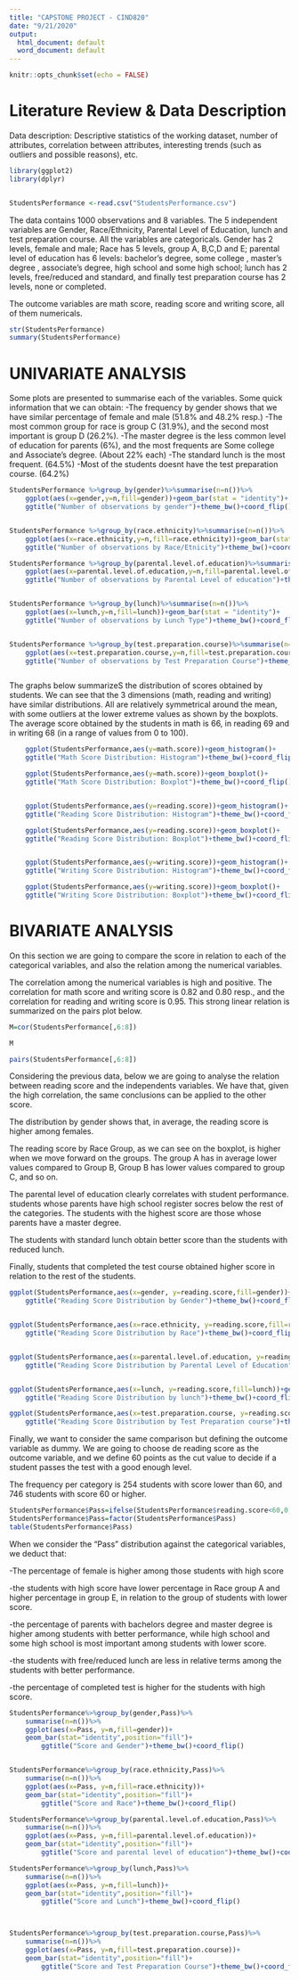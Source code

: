 ```yaml
---
title: "CAPSTONE PROJECT - CIND820"
date: "9/21/2020"
output:
  html_document: default
  word_document: default
---
```


```r
knitr::opts_chunk$set(echo = FALSE)
```

# Literature Review & Data Description

Data description: Descriptive statistics of the working dataset,
number of attributes, correlation between attributes, interesting trends
(such as outliers and possible reasons), etc.


```r
library(ggplot2)
library(dplyr)


StudentsPerformance <-read.csv("StudentsPerformance.csv")


```
The data contains 1000 observations and 8 variables. The 5 independent variables are Gender, Race/Ethnicity, Parental Level of Education, lunch and test preparation course. All the variables are categoricals.
Gender has 2 levels, female and male; Race has 5 levels, group A, B,C,D and E; parental level of education has 6 levels: bachelor's degree,  some college ,  master's degree ,   associate's degree, high school  and   some high school; lunch has 2 levels,  free/reduced and standard, and finally test preparation course has 2 levels, none or completed.

The outcome variables are math score, reading score and writing score, all of them numericals.



```r
str(StudentsPerformance)
summary(StudentsPerformance)
```
# UNIVARIATE ANALYSIS

Some plots are presented to summarise each of the variables. Some quick information that we can obtain:
-The frequency by gender shows that we have similar percentage of female and male (51.8% and 48.2% resp.)
-The most common group for race is group C (31.9%), and the second most important is group D (26.2%).
-The master degree is the less common level of education for parents (6%), and the most frequents are Some college and Associate's degree. (About 22% each)
-The standard lunch is the most frequent. (64.5%)
-Most of the students doesnt have the test preparation course.  (64.2%)


```r
StudentsPerformance %>%group_by(gender)%>%summarise(n=n())%>%
	ggplot(aes(x=gender,y=n,fill=gender))+geom_bar(stat = "identity")+
	ggtitle("Number of observations by gender")+theme_bw()+coord_flip()


StudentsPerformance %>%group_by(race.ethnicity)%>%summarise(n=n())%>%
	ggplot(aes(x=race.ethnicity,y=n,fill=race.ethnicity))+geom_bar(stat = "identity")+
	ggtitle("Number of observations by Race/Etnicity")+theme_bw()+coord_flip()

StudentsPerformance %>%group_by(parental.level.of.education)%>%summarise(n=n())%>%
	ggplot(aes(x=parental.level.of.education,y=n,fill=parental.level.of.education))+geom_bar(stat = "identity")+
	ggtitle("Number of observations by Parental Level of education")+theme_bw()+coord_flip()


StudentsPerformance %>%group_by(lunch)%>%summarise(n=n())%>%
	ggplot(aes(x=lunch,y=n,fill=lunch))+geom_bar(stat = "identity")+
	ggtitle("Number of observations by Lunch Type")+theme_bw()+coord_flip()


StudentsPerformance %>%group_by(test.preparation.course)%>%summarise(n=n())%>%
	ggplot(aes(x=test.preparation.course,y=n,fill=test.preparation.course))+geom_bar(stat = "identity")+
	ggtitle("Number of observations by Test Preparation Course")+theme_bw()+coord_flip()



```
The graphs below summarizeS the distribution of scores obtained by students. 
We can see that the 3 dimensions (math, reading and writing) have similar distributions. All are relatively symmetrical around the mean, with some outliers at the lower extreme values as shown by the boxplots.
The average score obtained by the students in math is 66, in reading 69 and in writing 68 (in a range of values from 0 to 100).

```r

	ggplot(StudentsPerformance,aes(y=math.score))+geom_histogram()+
	ggtitle("Math Score Distribution: Histogram")+theme_bw()+coord_flip()

	ggplot(StudentsPerformance,aes(y=math.score))+geom_boxplot()+
	ggtitle("Math Score Distribution: Boxplot")+theme_bw()+coord_flip()


	ggplot(StudentsPerformance,aes(y=reading.score))+geom_histogram()+
	ggtitle("Reading Score Distribution: Histogram")+theme_bw()+coord_flip()

	ggplot(StudentsPerformance,aes(y=reading.score))+geom_boxplot()+
	ggtitle("Reading Score Distribution: Boxplot")+theme_bw()+coord_flip()


	ggplot(StudentsPerformance,aes(y=writing.score))+geom_histogram()+
	ggtitle("Writing Score Distribution: Histogram")+theme_bw()+coord_flip()

	ggplot(StudentsPerformance,aes(y=writing.score))+geom_boxplot()+
	ggtitle("Writing Score Distribution: Boxplot")+theme_bw()+coord_flip()

```

# BIVARIATE ANALYSIS

On this section we are going to compare the score in relation to each of the categorical variables, and also the relation among the numerical variables.

The correlation among the numerical variables is high and positive. The correlation for math score and writing score is 0.82 and 0.80 resp., and the correlation for reading and writing score is 0.95. This strong linear relation is summarized on the pairs plot below.


```r
M=cor(StudentsPerformance[,6:8])

M

pairs(StudentsPerformance[,6:8])
```

Considering the previous data, below we are going to analyse the relation between reading score and the independents variables. We have that, given the high correlation, the same conclusions can be applied to the other score.


The distribution by gender shows that, in average, the reading score is higher among females.

The reading score by Race Group, as we can see on the boxplot, is higher when we move forward on the groups. The group A  has in average lower values compared to Group B, Group B has lower values compared to group C, and so on.

The parental level of education clearly correlates with student performance. students whose parents have high school register socres below the rest of the categories. The students with the highest score are those whose parents have a master degree.

The students with standard lunch obtain better score than the students with reduced lunch.

Finally, students that completed the test course obtained higher score in relation to the rest of the students.

```r
ggplot(StudentsPerformance,aes(x=gender, y=reading.score,fill=gender))+geom_boxplot()+
	ggtitle("Reading Score Distribution by Gender")+theme_bw()+coord_flip()


ggplot(StudentsPerformance,aes(x=race.ethnicity, y=reading.score,fill=race.ethnicity))+geom_boxplot()+
	ggtitle("Reading Score Distribution by Race")+theme_bw()+coord_flip()


ggplot(StudentsPerformance,aes(x=parental.level.of.education, y=reading.score,fill=parental.level.of.education))+geom_boxplot()+
	ggtitle("Reading Score Distribution by Parental Level of Education")+theme_bw()+coord_flip()


ggplot(StudentsPerformance,aes(x=lunch, y=reading.score,fill=lunch))+geom_boxplot()+
	ggtitle("Reading Score Distribution by lunch")+theme_bw()+coord_flip()

ggplot(StudentsPerformance,aes(x=test.preparation.course, y=reading.score,fill=test.preparation.course))+geom_boxplot()+
	ggtitle("Reading Score Distribution by Test Preparation course")+theme_bw()+coord_flip()


```

Finally, we want to consider the same comparison but defining the outcome variable as dummy. 
We are going to choose de reading score as the outcome variable, and we define 60 points as the cut value to decide if a student passes the test with a good enough level.

The frequency per category is 254 students with score lower than 60, and 746 students with score 60 or higher.


```r
StudentsPerformance$Pass=ifelse(StudentsPerformance$reading.score<60,0,1)
StudentsPerformance$Pass=factor(StudentsPerformance$Pass)
table(StudentsPerformance$Pass)
```
When we consider the "Pass" distribution against the categorical variables, we deduct that:

-The percentage of female is higher among those students with high score

-the students with high score have lower percentage in Race group A and higher percentage in group E, in relation to the group of students with lower score.

-the percentage of parents with bachelors degree and master degree is higher among students with better performance, while high school and some high school is most important among students with lower score.

-the students with free/reduced lunch are less in relative terms among the students with better performance.

-the percentage of completed test is higher for the students with high score.

```r
StudentsPerformance%>%group_by(gender,Pass)%>%
    summarise(n=n())%>%
    ggplot(aes(x=Pass, y=n,fill=gender))+
	geom_bar(stat="identity",position="fill")+
		ggtitle("Score and Gender")+theme_bw()+coord_flip()


StudentsPerformance%>%group_by(race.ethnicity,Pass)%>%
    summarise(n=n())%>%
    ggplot(aes(x=Pass, y=n,fill=race.ethnicity))+
	geom_bar(stat="identity",position="fill")+
		ggtitle("Score and Race")+theme_bw()+coord_flip()

StudentsPerformance%>%group_by(parental.level.of.education,Pass)%>%
    summarise(n=n())%>%
    ggplot(aes(x=Pass, y=n,fill=parental.level.of.education))+
	geom_bar(stat="identity",position="fill")+
		ggtitle("Score and parental level of education")+theme_bw()+coord_flip()

StudentsPerformance%>%group_by(lunch,Pass)%>%
    summarise(n=n())%>%
    ggplot(aes(x=Pass, y=n,fill=lunch))+
	geom_bar(stat="identity",position="fill")+
		ggtitle("Score and Lunch")+theme_bw()+coord_flip()



StudentsPerformance%>%group_by(test.preparation.course,Pass)%>%
    summarise(n=n())%>%
    ggplot(aes(x=Pass, y=n,fill=test.preparation.course))+
	geom_bar(stat="identity",position="fill")+
		ggtitle("Score and Test Preparation Course")+theme_bw()+coord_flip()




```

